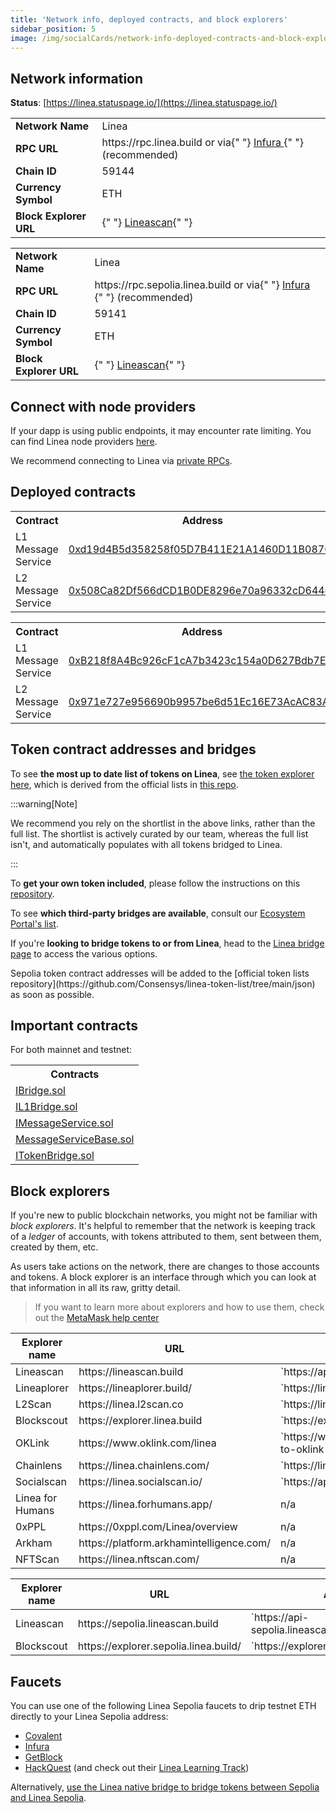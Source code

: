 ```yaml
---
title: 'Network info, deployed contracts, and block explorers'
sidebar_position: 5
image: /img/socialCards/network-info-deployed-contracts-and-block-explorers.jpg
---
```



## Network information

**Status**: [https://linea.statuspage.io/](https://linea.statuspage.io/)

<Tabs groupId="Mainnet-Testnet" className="my-tabs">
  <TabItem value="Mainnet" label="Mainnet" default>
    <table>
      <tr>
        <td align="left">
          <b>Network Name</b>
        </td>
        <td align="left">Linea</td>
      </tr>
      <tr>
        <td align="left">
          <b>RPC URL</b>
        </td>
        <td align="left">
          https://rpc.linea.build or via{" "}
          <a href="https://support.linea.build/hc/en-us/articles/15752713253147">
            Infura
          </a>{" "}
          (recommended)
        </td>
      </tr>
      <tr>
        <td align="left">
          <b>Chain ID</b>
        </td>
        <td align="left">59144</td>
      </tr>
      <tr>
        <td align="left">
          <b>Currency Symbol</b>
        </td>
        <td align="left">ETH</td>
      </tr>
      <tr>
        <td align="left">
          <b>Block Explorer URL</b>
        </td>
        <td align="left">
          {" "}
          <a href="https://lineascan.build/">Lineascan</a>{" "}
        </td>
      </tr>
    </table>
  </TabItem>
  <TabItem value="Linea Sepolia" label="Linea Sepolia">
    <table>
      <tr>
        <td align="left">
          <b>Network Name</b>
        </td>
        <td align="left">Linea</td>
      </tr>
      <tr>
        <td align="left">
          <b>RPC URL</b>
        </td>
        <td align="left">
          https://rpc.sepolia.linea.build or via{" "}
          <a href="https://support.linea.build/hc/en-us/articles/15752713253147">
            Infura
          </a>{" "}
          (recommended)
        </td>
      </tr>
      <tr>
        <td align="left">
          <b>Chain ID</b>
        </td>
        <td align="left">59141</td>
      </tr>
      <tr>
        <td align="left">
          <b>Currency Symbol</b>
        </td>
        <td align="left">ETH</td>
      </tr>
      <tr>
        <td align="left">
          <b>Block Explorer URL</b>
        </td>
        <td align="left">
          {" "}
          <a href="https://sepolia.lineascan.build">Lineascan</a>{" "}
        </td>
      </tr>
    </table>
  </TabItem>
</Tabs>

## Connect with node providers

If your dapp is using public endpoints, it may encounter rate limiting. You can
find Linea node providers [here](../tooling/node-providers/index.mdx).

We recommend connecting to Linea via
[private RPCs](../tooling/node-providers/index.mdx#private-rpc-endpoints).

## Deployed contracts

<Tabs groupId="Mainnet-Testnet" className="my-tabs">
  <TabItem value="Mainnet" label="Mainnet" default>
    <table>
      <tr>
        <th>Contract</th>
        <th>Address</th>
      </tr>
      <tr>
        <td>L1 Message Service</td>
        <td>
          <a href="https://etherscan.io/address/0xd19d4B5d358258f05D7B411E21A1460D11B0876F">
            0xd19d4B5d358258f05D7B411E21A1460D11B0876F
          </a>
        </td>
      </tr>
      <tr>
        <td>L2 Message Service</td>
        <td>
          <a href="https://lineascan.build/address/0x508Ca82Df566dCD1B0DE8296e70a96332cD644ec">
            0x508Ca82Df566dCD1B0DE8296e70a96332cD644ec
          </a>
        </td>
      </tr>
    </table>
  </TabItem>
  <TabItem value="Linea Sepolia" label="Linea Sepolia">
    <table>
      <tr>
        <th>Contract</th>
        <th>Address</th>
      </tr>
      <tr>
        <td>L1 Message Service</td>
        <td>
          <a href="https://sepolia.etherscan.io/address/0xB218f8A4Bc926cF1cA7b3423c154a0D627Bdb7E5">
            0xB218f8A4Bc926cF1cA7b3423c154a0D627Bdb7E5
          </a>
        </td>
      </tr>
      <tr>
        <td>L2 Message Service</td>
        <td>
          <a href="https://sepolia.lineascan.build/address/0x971e727e956690b9957be6d51ec16e73acac83a7">
            0x971e727e956690b9957be6d51Ec16E73AcAC83A7
          </a>
        </td>
      </tr>
    </table>
  </TabItem>
</Tabs>

## Token contract addresses and bridges

<Tabs groupId="Mainnet-Testnet" className="my-tabs">
  <TabItem value="Mainnet" label="Mainnet" default>

To see **the most up to date list of tokens on Linea**, see
[the token explorer here](https://consensys.github.io/linea-token-list/), which
is derived from the official lists in
[this repo](https://github.com/Consensys/linea-token-list/blob/main/json/linea-mainnet-token-shortlist.json).

:::warning[Note]

We recommend you rely on the shortlist in the above links, rather than the full
list. The shortlist is actively curated by our team, whereas the full list
isn't, and automatically populates with all tokens bridged to Linea.

:::

To **get your own token included**, please follow the instructions on this
[repository](https://github.com/Consensys/linea-token-list).

To see **which third-party bridges are available**, consult our
[Ecosystem Portal's list](https://linea.build/apps?types=bridge).

If you're **looking to bridge tokens to or from Linea**, head to the
[Linea bridge page](https://bridge.linea.build/) to access the various options.

  </TabItem>
  <TabItem value="Linea Sepolia" label="Linea Sepolia">
Sepolia token contract addresses will be added to the
[official token lists repository](https://github.com/Consensys/linea-token-list/tree/main/json) as soon as possible.
  </TabItem>
</Tabs>

## Important contracts

For both mainnet and testnet:

<table>
  <tr>
    <th>Contracts</th>
  </tr>
  <tr>
    <td>
      <a href="/files/testnet/IBridge.sol">IBridge.sol</a>
    </td>
  </tr>
  <tr>
    <td>
      <a href="/files/testnet/IL1Bridge.sol">IL1Bridge.sol</a>
    </td>
  </tr>
  <tr>
    <td>
      <a href="/files/testnet/IMessageService.sol">IMessageService.sol</a>
    </td>
  </tr>
  <tr>
    <td>
      <a href="/files/testnet/MessageServiceBase.sol">MessageServiceBase.sol</a>
    </td>
  </tr>
  <tr>
    <td>
      <a href="/files/testnet/ITokenBridge.sol">ITokenBridge.sol</a>
    </td>
  </tr>
</table>

## Block explorers

If you're new to public blockchain networks, you might not be familiar with
_block explorers_. It's helpful to remember that the network is keeping track of
a _ledger_ of accounts, with tokens attributed to them, sent between them,
created by them, etc.

As users take actions on the network, there are changes to those accounts and
tokens. A block explorer is an interface through which you can look at that
information in all its raw, gritty detail.

> If you want to learn more about explorers and how to use them, check out the
> [MetaMask help center](https://support.metamask.io/managing-my-wallet/how-to-check-my-wallet-activity-on-the-blockchain-explorer/)

<Tabs groupId="Mainnet-Testnet" className="my-tabs">
  <TabItem value="Mainnet" label="Mainnet" default>
    <table>
      <thead>
        <tr>
          <th>Explorer name</th>
          <th>URL</th>
          <th>API URL</th>
        </tr>
      </thead>
      <tbody>
        <tr>
          <td>Lineascan</td>
          <td>https://lineascan.build</td>
          <td>`https://api.lineascan.build/api`</td>
        </tr>
        <tr>
          <td>Lineaplorer</td>
          <td>https://lineaplorer.build/</td>
          <td>`https://lineaplorer.build/api`</td>
        </tr>
        <tr>
          <td>L2Scan</td>
          <td>https://linea.l2scan.co</td>
          <td>`https://linea.l2scan.co/api/contract`</td>
        </tr>
        <tr>
          <td>Blockscout</td>
          <td>https://explorer.linea.build</td>
          <td>`https://explorer.linea.build/api`</td>
        </tr>
        <tr>
          <td>OKLink</td>
          <td>https://www.oklink.com/linea</td>
          <td>`https://www.oklink.com/docs/en/#welcome-to-oklink-api`</td>
        </tr>
        <tr>
          <td>Chainlens</td>
          <td>https://linea.chainlens.com/</td>
          <td>`https://linea.chainlens.com/api`</td>
        </tr>
        <tr>
          <td>Socialscan</td>
          <td>https://linea.socialscan.io/</td>
          <td>`https://api.socialscan.io/linea`</td>
        </tr>
        <tr>
          <td>Linea for Humans</td>
          <td>https://linea.forhumans.app/</td>
          <td>n/a</td>
        </tr>
        <tr>
          <td>0xPPL</td>
          <td>https://0xppl.com/Linea/overview</td>
          <td>n/a</td>
        </tr>
        <tr>
          <td>Arkham</td>
          <td>https://platform.arkhamintelligence.com/</td>
          <td>n/a</td>
        </tr>
        <tr>
          <td>NFTScan</td>
          <td>https://linea.nftscan.com/</td>
          <td>n/a</td>
        </tr>
      </tbody>
    </table>
  </TabItem>
  <TabItem value="Linea Sepolia" label="Linea Sepolia" default>
    <table>
      <thead>
        <tr>
          <th>Explorer name</th>
          <th>URL</th>
          <th>API URL</th>
        </tr>
      </thead>
      <tbody>
        <tr>
          <td>Lineascan</td>
          <td>https://sepolia.lineascan.build</td>
          <td>`https://api-sepolia.lineascan.build/api`</td>
        </tr>
        <tr>
          <td>Blockscout</td>
          <td>https://explorer.sepolia.linea.build/</td>
          <td>`https://explorer.sepolia.linea.build/api`</td>
        </tr>
      </tbody>
    </table>
  </TabItem>
</Tabs>

## Faucets

You can use one of the following Linea Sepolia faucets to drip testnet ETH
directly to your Linea Sepolia address:

- [Covalent](https://www.covalenthq.com/faucet/)
- [Infura](https://www.infura.io/faucet/linea)
- [GetBlock](https://getblock.io/faucet/linea-sepolia/)
- [HackQuest](https://www.hackquest.io/en/faucets/59141) (and check out their
  [Linea Learning Track](https://www.hackquest.io/en/learning-track/9be129e7-575b-49bd-a64e-1bbe32427ace))

Alternatively,
[use the Linea native bridge to bridge tokens between Sepolia and Linea Sepolia](../../developers/guides/bridge/how-to-bridge-eth.mdx).
